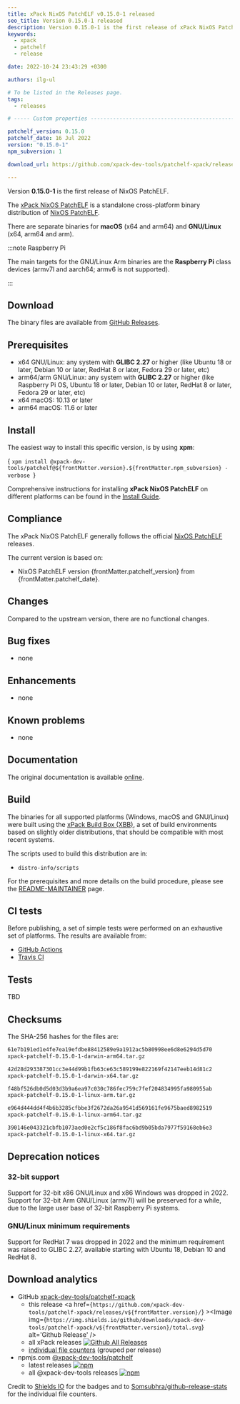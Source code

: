 ```yaml
---
title: xPack NixOS PatchELF v0.15.0-1 released
seo_title: Version 0.15.0-1 released
description: Version 0.15.0-1 is the first release of xPack NixOS PatchELF.
keywords:
  - xpack
  - patchelf
  - release

date: 2022-10-24 23:43:29 +0300

authors: ilg-ul

# To be listed in the Releases page.
tags:
  - releases

# ----- Custom properties -----------------------------------------------------

patchelf_version: 0.15.0
patchelf_date: 16 Jul 2022
version: "0.15.0-1"
npm_subversion: 1

download_url: https://github.com/xpack-dev-tools/patchelf-xpack/releases/tag/v0.15.0-1/

---
```



Version **0.15.0-1** is the first release of NixOS PatchELF.

<!-- truncate -->

<PageMetadata title={frontMatter.seo_title} />

The [xPack NixOS PatchELF](https://xpack-dev-tools.github.io/patchelf-xpack/)
is a standalone cross-platform binary distribution of
[NixOS PatchELF](https://github.com/NixOS/patchelf/).

There are separate binaries for
**macOS** (x64 and arm64)
and **GNU/Linux** (x64, arm64 and arm).

:::note Raspberry Pi

The main targets for the GNU/Linux Arm
binaries are the **Raspberry Pi** class devices (armv7l and aarch64;
armv6 is not supported).

:::

## Download

The binary files are available from <a href={frontMatter.download_url}>GitHub Releases</a>.

## Prerequisites

- x64 GNU/Linux: any system with **GLIBC 2.27** or higher
  (like Ubuntu 18 or later, Debian 10 or later, RedHat 8 or later,
  Fedora 29 or later, etc)
- arm64/arm GNU/Linux: any system with **GLIBC 2.27** or higher
  (like Raspberry Pi OS, Ubuntu 18 or later, Debian 10 or later, RedHat 8 or later,
  Fedora 29 or later, etc)
- x64 macOS: 10.13 or later
- arm64 macOS: 11.6 or later

## Install

The easiest way to install this specific version, is by using **xpm**:

<CodeBlock language="console"> {
`xpm install @xpack-dev-tools/patchelf@${frontMatter.version}.${frontMatter.npm_subversion} -verbose
`} </CodeBlock>

Comprehensive instructions for installing **xPack NixOS PatchELF** on different platforms
can be found in the [Install Guide](/docs/install/).

## Compliance

The xPack NixOS PatchELF generally follows the official
[NixOS PatchELF](https://patchelf.org) releases.

The current version is based on:

- NixOS PatchELF version {frontMatter.patchelf_version}
from {frontMatter.patchelf_date}.

## Changes

Compared to the upstream version, there are no functional changes.

## Bug fixes

- none

## Enhancements

- none

## Known problems

- none

## Documentation

The original documentation is available
[online](https://github.com/NixOS/patchelf).

## Build

The binaries for all supported platforms
(Windows, macOS and GNU/Linux) were built using the
[xPack Build Box (XBB)](https://xpack.github.io/xbb/), a set
of build environments based on slightly older distributions, that should be
compatible with most recent systems.

The scripts used to build this distribution are in:

- `distro-info/scripts`

For the prerequisites and more details on the build procedure, please see the
[README-MAINTAINER](https://github.com/xpack-dev-tools/patchelf-xpack/blob/xpack/README-MAINTAINER.md) page.

## CI tests

Before publishing, a set of simple tests were performed on an exhaustive
set of platforms. The results are available from:

- [GitHub Actions](https://github.com/xpack-dev-tools/patchelf-xpack/actions/)
- [Travis CI](https://app.travis-ci.com/github/xpack-dev-tools/patchelf-xpack/builds/)

## Tests

TBD

## Checksums

The SHA-256 hashes for the files are:

```txt
61e7b191ed1e4fe7ea19efdbe88412589e9a1912ac5b80998ee6d8e6294d5d70
xpack-patchelf-0.15.0-1-darwin-arm64.tar.gz

42d28d293387301cc3e44d99b1fb63ce63c589199e822169f42147eeb14d81c2
xpack-patchelf-0.15.0-1-darwin-x64.tar.gz

f48bf526db0d5d03d3b9a6ea97c030c786fec759c7fef204834995fa980955ab
xpack-patchelf-0.15.0-1-linux-arm.tar.gz

e964d444dd4f4b6b3285cfbbe3f2672da26a9541d569161fe9675baed8982519
xpack-patchelf-0.15.0-1-linux-arm64.tar.gz

390146e043321cbfb1073aed0e2cf5c186f8fac6bd9b05bda7977f59168eb6e3
xpack-patchelf-0.15.0-1-linux-x64.tar.gz

```

## Deprecation notices

### 32-bit support

Support for 32-bit x86 GNU/Linux and x86 Windows was
dropped in 2022. Support for 32-bit Arm GNU/Linux (armv7l) will be preserved
for a while, due to the large user base of 32-bit Raspberry Pi systems.

### GNU/Linux minimum requirements

Support for RedHat 7 was dropped in 2022 and the
minimum requirement was raised to GLIBC 2.27, available starting
with Ubuntu 18, Debian 10 and RedHat 8.

## Download analytics

- GitHub [xpack-dev-tools/patchelf-xpack](https://github.com/xpack-dev-tools/patchelf-xpack/)
  - this release <a href={`https://github.com/xpack-dev-tools/patchelf-xpack/releases/v${frontMatter.version}/`} ><Image img={`https://img.shields.io/github/downloads/xpack-dev-tools/patchelf-xpack/v${frontMatter.version}/total.svg`} alt='Github Release' /></a>
  - all xPack releases [![Github All Releases](https://img.shields.io/github/downloads/xpack-dev-tools/patchelf-xpack/total.svg)](https://github.com/xpack-dev-tools/patchelf-xpack/releases/)
  - [individual file counters](https://somsubhra.github.io/github-release-stats/?username=xpack-dev-tools&repository=patchelf-xpack) (grouped per release)
- npmjs.com [@xpack-dev-tools/patchelf](https://www.npmjs.com/package/@xpack-dev-tools/patchelf)
  - latest releases [![npm](https://img.shields.io/npm/dw/@xpack-dev-tools/patchelf.svg)](https://www.npmjs.com/package/@xpack-dev-tools/patchelf/)
  - all @xpack-dev-tools releases [![npm](https://img.shields.io/npm/dt/@xpack-dev-tools/patchelf.svg)](https://www.npmjs.com/package/@xpack-dev-tools/patchelf/)

Credit to [Shields IO](https://shields.io) for the badges and to
[Somsubhra/github-release-stats](https://github.com/Somsubhra/github-release-stats)
for the individual file counters.
